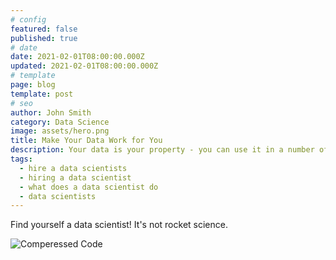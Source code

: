 ```yaml
---
# config
featured: false
published: true
# date
date: 2021-02-01T08:00:00.000Z
updated: 2021-02-01T08:00:00.000Z
# template
page: blog
template: post
# seo
author: John Smith
category: Data Science
image: assets/hero.png
title: Make Your Data Work for You
description: Your data is your property - you can use it in a number of ways to grow your brand.
tags:
  - hire a data scientists
  - hiring a data scientist
  - what does a data scientist do
  - data scientists
---
```


Find yourself a data scientist! It's not rocket science.

![Comperessed Code](assets/us-data-network.png)
